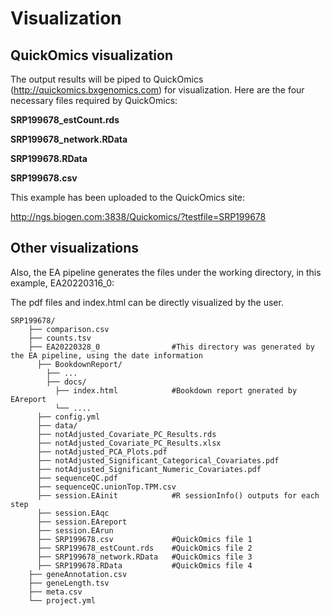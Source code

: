 # Visualization

## QuickOmics visualization

The output results will be piped to QuickOmics ([http://quickomics.bxgenomics.com](http://quickomics.bxgenomics.com){target="_blank"}) for visualization. Here are the four necessary files required by QuickOmics:

**SRP199678_estCount.rds**

**SRP199678_network.RData**

**SRP199678.RData**

**SRP199678.csv**

This example has been uploaded to the QuickOmics site: 

[http://ngs.biogen.com:3838/Quickomics/?testfile=SRP199678](http://ngs.biogen.com:3838/Quickomics/?testfile=SRP199678){target="_blank"}

## Other visualizations

Also, the EA pipeline generates the files under the working directory, in this example, EA20220316_0:

The pdf files and index.html can be directly visualized by the user.

```
SRP199678/
    ├── comparison.csv
    ├── counts.tsv
    ├── EA20220328_0                #This directory was generated by the EA pipeline, using the date information 
      ├── BookdownReport/
        ├── ...
        ├── docs/
          ├── index.html            #Bookdown report gnerated by EAreport
          └── ....
      ├── config.yml
      ├── data/
      ├── notAdjusted_Covariate_PC_Results.rds
      ├── notAdjusted_Covariate_PC_Results.xlsx
      ├── notAdjusted_PCA_Plots.pdf
      ├── notAdjusted_Significant_Categorical_Covariates.pdf
      ├── notAdjusted_Significant_Numeric_Covariates.pdf
      ├── sequenceQC.pdf
      ├── sequenceQC.unionTop.TPM.csv
      ├── session.EAinit            #R sessionInfo() outputs for each step
      ├── session.EAqc
      ├── session.EAreport
      ├── session.EArun
      ├── SRP199678.csv             #QuickOmics file 1
      ├── SRP199678_estCount.rds    #QuickOmics file 2
      ├── SRP199678_network.RData   #QuickOmics file 3
      ├── SRP199678.RData           #QuickOmics file 4
    ├── geneAnnotation.csv
    ├── geneLength.tsv
    ├── meta.csv
    └── project.yml
```

